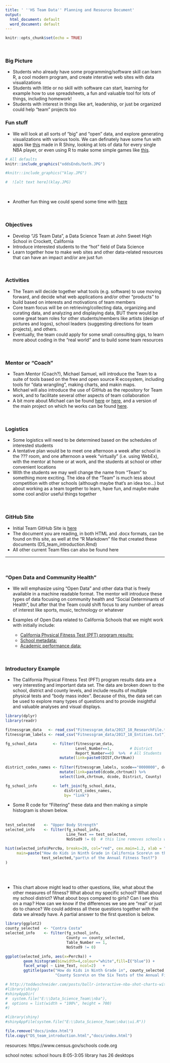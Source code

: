 ```yaml
---
title: ' ''HS Team Data'' Planning and Resource Document'
output:
  html_document: default
  word_document: default
---
```


```r
knitr::opts_chunk$set(echo = TRUE)
```


<br> 

### Big Picture 


* Students who already have some programming/software skill can learn R, a cool modern program, and create interative web sites with data visualizations
* Students with little or no skill with software can start, learning for example how to use spreadsheets, a fun and valuable tool for lots of things, including homework!
* Students with interest in things like art, leadership, or just be organized could help "team" projects too



### Fun stuff


* We will look at all sorts of "big" and "open" data, and explore generating visualizations with various tools. We can definately have some fun with apps like [this](http://toddwschneider.com/posts/ballr-interactive-nba-shot-charts-with-r-and-shiny/) made in R Shiny, looking at lots of data for every single NBA player, or even using R to make some simple games like [this](https://daattali.com/shiny/lightsout/).


```r
# All defaults
knitr::include_graphics("oddsEnds/both.JPG")

#knitr::include_graphics("klay.JPG")

#  ![alt text here](klay.JPG) 
```

<br>


* Another fun thing we could spend some time with [here](https://ryo-n7.github.io/2019-01-11-visualize-asian-cup/)

<br>



### Objectives

*  Develop "JS Team Data", a Data Science Team at John Sweet High School in Crockett, California
*  Introduce interested students to the "hot" field of Data Science
*  Learn together how to make web sites and other data-related resources that can have an impact and/or are just fun

<br> 

### Activities

*  The Team will decide together what tools (e.g. software) to use moving forward, and decide what web applications and/or other "products" to build based on interests and motivations of team members
* Core team focus will be on retrieving/collecting data, organizing and curating data, and analyzing and displaying data, BUT there would be some great team roles for other students/members like artists (design of pictures and logos), school leaders (suggesting directions for team projects), and others.
*  Eventually, the team could apply for some small consulting gigs, to learn more about coding in the "real world" and to build some team resources

<br> 

### Mentor or "Coach"
*  Team Mentor (Coach?), Michael Samuel, will introduce the Team to a suite of tools based on the free and open source R ecosystem, including tools for "data wrangling", making charts, and makin maps.
*  Michael will also introduce the use of GitHub as the repository for Team work, and to facilitate several other aspects of team collaboration
* A bit more about Michael can be found [here](http://dlab.berkeley.edu/people/dr-michael-samuel) or [here](https://www.linkedin.com/in/mcsamuel/), and a version of the main project on which he works can be found [here](https://cdph.ca.gov/communityburden).

<br> 

### Logistics

* Some logistics will need to be determined based on the schedules of interested students
* A tentative plan would be to meet one afternoon a week after school in the ??? room, and one afternoon a week "virtually" (i.e. using WebEx), with the mentor at home or at work, and the students at school or other convenient locations
* With the students we may well change the name from "Team" to something more exciting.  The idea of the "Team" is much less about competition with other schools (although maybe that's an idea too...) but about working as a team together to learn, have fun, and maybe make some cool and/or useful things together
   
<br> 

### GitHub Site
* Initial Team GitHub Site is [here](https://github.com/mcSamuelDataSci/Data_Science_Team)
*  The document you are reading, in both HTML and .docx formats, can be found on this site, as well at the "R Markdown" file that created these documents (DS_team_introduction.Rmd)
*  All other current Team files can also be found here


***

<br> 

### "Open Data and Community Health"


* We will emphasize using "Open Data" and other data that is freely available in a machine readable format.  The mentor will introduce these types of data focusing on community health and "Social Determinants of Health", but after that the Team could shift focus to any number of areas of interest like sports, music, technology or whatever 

* Examples of Open Data related to California Schools that we might work with initially include: 
    * [California Physical Fitness Test (PFT) program results:](https://www.cde.ca.gov/ta/tg/pf/pftresearch.asp)
    * [School metadata:](ttps://www.cde.ca.gov/ds/si/ds/pubschls.asp) 
    * [Academic performance data:](https://www.cde.ca.gov/ta/ac/cm/)

<br> 

### Introductory Example

* The California Physical Fitness Test (PFT) program results data are a very interesting and important data set.  The data are broken down to the school, district and county levels, and include results of multiple physical tests and "body mass index". Because of this, the data set can be used to explore many types of questions and to provide insightful and valuable analyses and visual displays.


```r
library(dplyr)
library(readr)

fitnessgram_data   <- read_csv("Fitnessgram_data/2017_18_ResearchFile.txt",na = c("", "**")) # use as needed: ,col_types="_ciiiii") 
fitnessgram_labels <- read_csv("Fitnessgram_data/2017_18_Entities.txt")

fg_school_data       <- filter(fitnessgram_data,
                               Level_Number==1,        # District
                               Report_Number==0)  %>%  # All Students   
                        mutate(link=paste0(DIST,ChrtNum))
                                     
district_codes_names <- filter(fitnessgram_labels, scode=="0000000", dcode !="00000") %>%
                        mutate(link=paste0(dcode,chrtnum)) %>%
                        select(link,chrtnum, dcode, District, County)

fg_school_info       <- left_join(fg_school_data,
                          district_codes_names,
                          by= "link")

```


* Some R code for "Filtering" these data and then making a simple histogram is shown below.  
<br>

```r
test_selected    <- "Upper Body Strength"
selected_info    <- filter(fg_school_info, 
                           Line_Text == test_selected, 
                           NoStud9 != 0)  # this line removes schools with no 9th graders 

hist(selected_info$Perc9a, breaks=20, col="red", cex.main=1.2, xlab = "Score",
     main=paste("How do Kids in Ninth Grade in California Score\n on the",
                test_selected,"part\n of the Annual Fitness Test?")
)

```

<br>
<br>

* This chart above might lead to other questions, like, what about the other measures of fitness? What about my specific school? What about my school district?  What about boys compared to girls?  Can I see this on a map?  How can we know if the differences we see are "real" or just do to chance?  We could address all these questions together with the data we already have. A partial answer to the first question is below.  


```r
library(ggplot2)
county_selected  <- "Contra Costa"                         
selected_info    <- filter(fg_school_info, 
                           County == county_selected, 
                           Table_Number == 1,
                           NoStud9 != 0)

ggplot(selected_info, aes(x=Perc9a)) + 
        geom_histogram(binwidth=4,colour="white",fill=I("blue")) +
        facet_wrap( ~ Line_Text, ncol=2)   +
        ggtitle(paste("How do Kids in Ninth Grade in", county_selected,
                      "County Score\n on the Six Tests of the Annual Fitness Test?"))
```





<!-- regular html comment


### Beginning of Resource List

* R markdown resources:
    * https://holtzy.github.io/Pimp-my-rmd/
    * https://stackoverflow.com/questions/29787850/how-do-i-add-a-url-to-r-markdown/29788494
 --> 


```r
# http://toddwschneider.com/posts/ballr-interactive-nba-shot-charts-with-r-and-shiny/
#library(shiny)
#shinyAppDir(
#  system.file("E:\\Data_Science_Team\\nba"),
#  options = list(width = "100%", height = 700)
#)
```

```r
#library(shiny)
#shinyAppFile(system.file("E:\\Data_Science_Team\\nba\\ui.R"))
```





```r
file.remove("docs/index.html")
file.copy("DS_team_introduction.html","docs/index.html")
```

resources:
https://www.census.gov/schools
code.org


school notes:
  school hours 8:05-3:05
  library has 26 desktops

